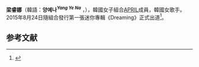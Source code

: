 {{藝人
|姓名 = 梁睿娜
|類型 = 女歌手
|圖片 =
|圖片尺寸 = 
|圖片簡介 = 
|本名 = 梁睿娜
|外文名 = 양예나
|外文 = ko
|羅馬拼音 = Yang Ye Na
|暱稱 =
|國籍 = {{KOR}}
|出生日期 = {{birth date and age|2000|5|22}}
|出生地點 = {{KOR}}[[大邱|大邱]]
|職業 = [[歌手|歌手]]、[[Rapper|Rapper]]
|語言 = [[韓語|韓語]]、[[日語|日語]]
|音樂類型 = 
|演奏樂器 = 
|教育程度 =  
|母校 =
|出道日期 = {{start date and age|2015|08|24}}
|活躍年代 = 2015年－至今
|經紀公司 = [[DSP媒體|DSP媒體]]
|網站 = http://www.dspmedia.co.kr
|相關團體 = [[APRIL_(女子團體)|APRIL]]
}}

'''梁睿娜'''（韓語：'''양예나<sup>''Yang Ye Na''</sup>''' ，{{bd|2000年|5月22日}}），韓國女子組合[[APRIL_(女子團體)|APRIL]]成員，韓國女歌手。<br>
2015年8月24日隨組合發行第一張迷你專輯《Dreaming》正式出道<ref>{{cite web|url=http://www.koreastardaily.com/tc/news/66309|title=Rainbow師妹團APRIL本月24日重磅出道|work=koreastardaily.com|date=2015-08-06|accessdate=2017-09-25|language=zh|archive-date=2017-09-25|archive-url=https://web.archive.org/web/20170925041135/http://www.koreastardaily.com/tc/news/66309|dead-url=no}}</ref>。

==参考文献==
{{reflist}}
